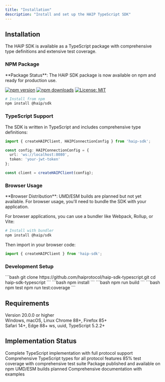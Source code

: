 ```yaml
---
title: "Installation"
description: "Install and set up the HAIP TypeScript SDK"
---
```


## Installation

The HAIP SDK is available as a TypeScript package with comprehensive type definitions and extensive test coverage.

### NPM Package

<Note>
  **Package Status**: The HAIP SDK package is now available on npm and ready for production use.
</Note>

[![npm version](https://badge.fury.io/js/%40haip%2Fsdk.svg)](https://badge.fury.io/js/%40haip%2Fsdk)
[![npm downloads](https://img.shields.io/npm/dm/@haip/sdk)](https://www.npmjs.com/package/@haip/sdk)
[![License: MIT](https://img.shields.io/badge/License-MIT-yellow.svg)](https://opensource.org/licenses/MIT)

```bash
# Install from npm
npm install @haip/sdk
```

### TypeScript Support

The SDK is written in TypeScript and includes comprehensive type definitions:

```typescript
import { createHAIPClient, HAIPConnectionConfig } from 'haip-sdk';

const config: HAIPConnectionConfig = {
  url: 'ws://localhost:8080',
  token: 'your-jwt-token'
};

const client = createHAIPClient(config);
```

### Browser Usage

<Note>
  **Browser Distribution**: UMD/ESM builds are planned but not yet available. 
  For browser usage, you'll need to bundle the SDK with your application.
</Note>

For browser applications, you can use a bundler like Webpack, Rollup, or Vite:

```bash
# Install with bundler
npm install @haip/sdk
```

Then import in your browser code:

```typescript
import { createHAIPClient } from 'haip-sdk';
```

### Development Setup

<Steps>
  <Step title="Clone Repository">
    ```bash
    git clone https://github.com/haiprotocol/haip-sdk-typescript.git
    cd haip-sdk-typescript
    ```
  </Step>
  <Step title="Install Dependencies">
    ```bash
    npm install
    ```
  </Step>
  <Step title="Build SDK">
    ```bash
    npm run build
    ```
  </Step>
  <Step title="Run Tests">
    ```bash
    npm test
    npm run test:coverage
    ```
  </Step>
</Steps>

## Requirements

<CardGroup cols={3}>
  <Card title="Node.js" icon="code">
    Version 20.0.0 or higher<br/>
    Windows, macOS, Linux
  </Card>
  <Card title="Browser Support" icon="globe">
    Chrome 88+, Firefox 85+<br/>
    Safari 14+, Edge 88+
  </Card>
  <Card title="Dependencies" icon="box">
    ws, uuid, TypeScript 5.2.2+
  </Card>
</CardGroup>

## Implementation Status

<CardGroup cols={2}>
  <Card title="Core SDK" icon="check">
    Complete TypeScript implementation with full protocol support
  </Card>
  <Card title="Type Definitions" icon="check">
    Comprehensive TypeScript types for all protocol features
  </Card>
  <Card title="Test Coverage" icon="check">
    85% test coverage with comprehensive test suite
  </Card>
  <Card title="NPM Package" icon="check">
    Package published and available on npm
  </Card>
  <Card title="Browser Builds" icon="clock">
    UMD/ESM builds planned
  </Card>
  <Card title="Documentation" icon="check">
    Comprehensive documentation with examples
  </Card>
</CardGroup> 